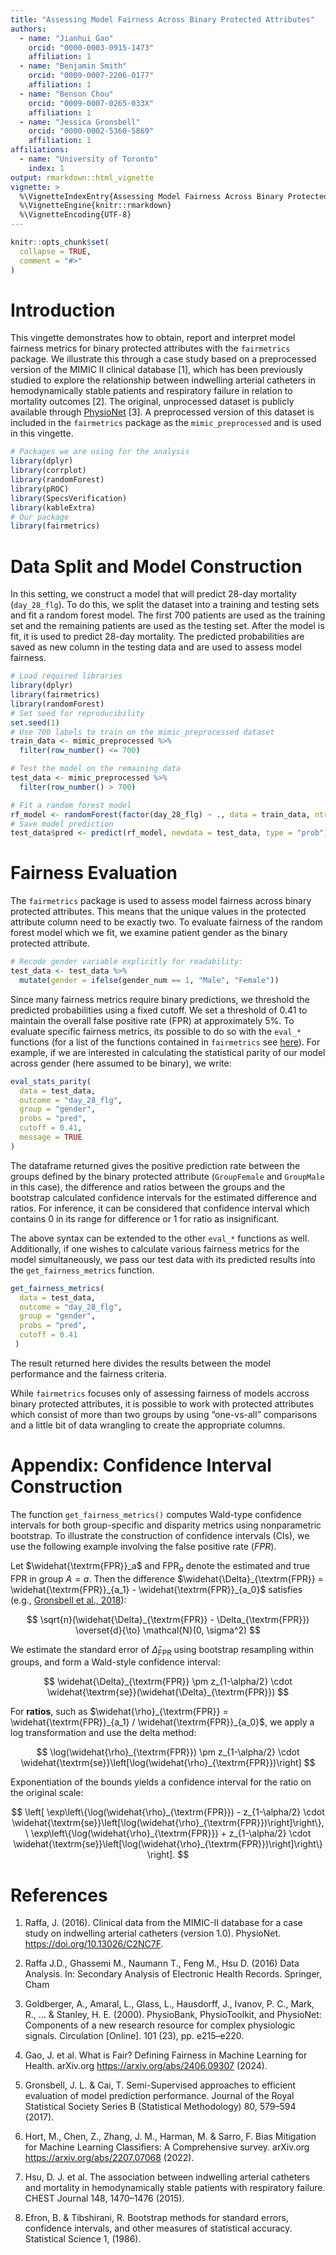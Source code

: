 ```yaml
---
title: "Assessing Model Fairness Across Binary Protected Attributes"
authors:
  - name: "Jianhui Gao"
    orcid: "0000-0003-0915-1473"
    affiliation: 1
  - name: "Benjamin Smith"
    orcid: "0009-0007-2206-0177"
    affiliation: 1
  - name: "Benson Chou"
    orcid: "0009-0007-0265-033X"
    affiliation: 1
  - name: "Jessica Gronsbell"
    orcid: "0000-0002-5360-5869"
    affiliation: 1
affiliations:
  - name: "University of Toronto"
    index: 1
output: rmarkdown::html_vignette
vignette: >
  %\VignetteIndexEntry{Assessing Model Fairness Across Binary Protected Attributes}
  %\VignetteEngine{knitr::rmarkdown}
  %\VignetteEncoding{UTF-8}
---
```


```r
knitr::opts_chunk$set(
  collapse = TRUE,
  comment = "#>"
)
```

# Introduction

This vingette demonstrates how to obtain, report and interpret model fairness metrics for binary protected attributes with the `fairmetrics` package. We illustrate this through a case study based on a preprocessed version of the MIMIC II clinical database [1], which has been previously studied to explore the relationship between indwelling arterial catheters in hemodynamically stable patients and respiratory failure in relation to mortality outcomes [2]. The original, unprocessed dataset is publicly available through [PhysioNet](https://physionet.org/content/mimic2-iaccd/1.0/) [3]. A preprocessed version of this dataset is included in the `fairmetrics` package as the `mimic_preprocessed` and is used in this vingette.

```r
# Packages we are using for the analysis
library(dplyr)
library(corrplot)
library(randomForest)
library(pROC)
library(SpecsVerification)
library(kableExtra)
# Our package
library(fairmetrics)
```

# Data Split and Model Construction

In this setting, we construct a model that will predict 28-day mortality (`day_28_flg`). To do this, we split the dataset into a training and testing sets and fit a random forest model. The first 700 patients are used as the training set and the remaining patients are used as the testing set. After the model is fit, it is used to predict 28-day mortality. The predicted probabilities are saved as new column in the testing data and are used to assess model fairness. 

```r
# Load required libraries
library(dplyr)
library(fairmetrics)
library(randomForest)
# Set seed for reproducibility
set.seed(1)
# Use 700 labels to train on the mimic_preprocessed dataset
train_data <- mimic_preprocessed %>%
  filter(row_number() <= 700)

# Test the model on the remaining data
test_data <- mimic_preprocessed %>%
  filter(row_number() > 700)

# Fit a random forest model
rf_model <- randomForest(factor(day_28_flg) ~ ., data = train_data, ntree = 1000)
# Save model prediction
test_data$pred <- predict(rf_model, newdata = test_data, type = "prob")[, 2]
```

# Fairness Evaluation

The `fairmetrics` package is used to assess model fairness across binary protected attributes. This means that the unique values in the protected attribute column need to be exactly two. To evaluate fairness of the random forest model which we fit, we examine patient gender as the binary protected attribute.

```r
# Recode gender variable explicitly for readability: 
test_data <- test_data %>%
  mutate(gender = ifelse(gender_num == 1, "Male", "Female"))
```

Since many fairness metrics require binary predictions, we threshold the predicted probabilities using a fixed cutoff. We set a threshold of 0.41 to maintain the overall false positive rate (FPR) at approximately 5%. To evaluate specific fairness metrics, its possible to do so with the `eval_*` functions (for a list of the functions contained in `fairmetrics` see [here](https://jianhuig.github.io/fairmetrics/reference/index.html)). For example, if we are interested in calculating the statistical parity of our model across gender (here assumed to be binary), we write: 

```r
eval_stats_parity(
  data = test_data, 
  outcome = "day_28_flg",
  group = "gender",
  probs = "pred",
  cutoff = 0.41,
  message = TRUE
)
```


The dataframe returned gives the positive prediction rate between the groups defined by the binary protected attribute (`GroupFemale` and `GroupMale` in this case), the difference and ratios between the groups and the bootstrap calculated confidence intervals for the estimated difference and ratios. For inference, it can be considered that confidence interval which contains 0 in its range for difference or 1 for ratio as insignificant.

The above syntax can be extended to the other `eval_*` functions as well. Additionally, if one wishes to calculate various fairness metrics for the model simultaneously, we pass our test data with its predicted results into the `get_fairness_metrics` function.

```r
get_fairness_metrics(
  data = test_data,
  outcome = "day_28_flg",
  group = "gender",
  probs = "pred",
  cutoff = 0.41
 )
```

The result returned here divides the results between the model performance and the fairness criteria. 

While `fairmetrics` focuses only of assessing fairness of models accross binary protected attributes, it is possible to work with protected attributes which consist of more than two groups by using "one-vs-all" comparisons and a little bit of data wrangling to create the appropriate columns. 


# Appendix: Confidence Interval Construction

The function `get_fairness_metrics()` computes Wald-type confidence intervals for both group-specific and disparity metrics using nonparametric bootstrap. To illustrate the construction of confidence intervals (CIs), we use the following example involving the false positive rate ($FPR$).

Let $\widehat{\textrm{FPR}}_a$ and $\textrm{FPR}_a$ denote the estimated and true FPR in group $A = a$. Then the difference $\widehat{\Delta}_{\textrm{FPR}} = \widehat{\textrm{FPR}}_{a_1} - \widehat{\textrm{FPR}}_{a_0}$ satisfies (e.g., [Gronsbell et al., 2018](https://doi.org/10.1093/jrsssb/qkad107)):

$$
\sqrt{n}(\widehat{\Delta}_{\textrm{FPR}} - \Delta_{\textrm{FPR}}) \overset{d}{\to} \mathcal{N}(0, \sigma^2)
$$

We estimate the standard error of $\widehat{\Delta}_{\textrm{FPR}}$ using bootstrap resampling within groups, and form a Wald-style confidence interval:

$$
\widehat{\Delta}_{\textrm{FPR}} \pm z_{1-\alpha/2} \cdot \widehat{\textrm{se}}(\widehat{\Delta}_{\textrm{FPR}})
$$

For **ratios**, such as $\widehat{\rho}_{\textrm{FPR}} = \widehat{\textrm{FPR}}_{a_1} / \widehat{\textrm{FPR}}_{a_0}$, we apply a log transformation and use the delta method:

$$
\log(\widehat{\rho}_{\textrm{FPR}}) \pm z_{1-\alpha/2} \cdot \widehat{\textrm{se}}\left[\log(\widehat{\rho}_{\textrm{FPR}})\right]
$$

Exponentiation of the bounds yields a confidence interval for the ratio on the original scale:

$$
\left[ 
\exp\left\{\log(\widehat{\rho}_{\textrm{FPR}}) - z_{1-\alpha/2} \cdot \widehat{\textrm{se}}\left[\log(\widehat{\rho}_{\textrm{FPR}})\right]\right\},\ 
\exp\left\{\log(\widehat{\rho}_{\textrm{FPR}}) + z_{1-\alpha/2} \cdot \widehat{\textrm{se}}\left[\log(\widehat{\rho}_{\textrm{FPR}})\right]\right\}
\right].
$$


# References


1.  Raffa, J. (2016). Clinical data from the MIMIC-II database for a case study on indwelling arterial catheters (version 1.0). PhysioNet. <https://doi.org/10.13026/C2NC7F>.

2.  Raffa J.D., Ghassemi M., Naumann T., Feng M., Hsu D. (2016) Data Analysis. In: Secondary Analysis of Electronic Health Records. Springer, Cham

3.  Goldberger, A., Amaral, L., Glass, L., Hausdorff, J., Ivanov, P. C., Mark, R., ... & Stanley, H. E. (2000). PhysioBank, PhysioToolkit, and PhysioNet: Components of a new research resource for complex physiologic signals. Circulation [Online]. 101 (23), pp. e215–e220.

4.  Gao, J. et al. What is Fair? Defining Fairness in Machine Learning for Health. arXiv.org <https://arxiv.org/abs/2406.09307> (2024).

6.  Gronsbell, J. L. & Cai, T. Semi-Supervised approaches to efficient evaluation of model prediction performance. Journal of the Royal Statistical Society Series B (Statistical Methodology) 80, 579–594 (2017).

7. Hort, M., Chen, Z., Zhang, J. M., Harman, M. & Sarro, F. Bias Mitigation for Machine Learning Classifiers: A Comprehensive survey. arXiv.org <https://arxiv.org/abs/2207.07068> (2022).

8.  Hsu, D. J. et al. The association between indwelling arterial catheters and mortality in hemodynamically stable patients with respiratory failure. CHEST Journal 148, 1470–1476 (2015).

9.  Efron, B. & Tibshirani, R. Bootstrap methods for standard errors, confidence intervals, and other measures of statistical accuracy. Statistical Science 1, (1986).
